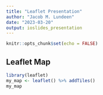 ```yaml
---
title: "Leaflet Presentation"
author: "Jacob M. Lundeen"
date: "2023-03-20"
output: ioslides_presentation
---
```


```r
knitr::opts_chunk$set(echo = FALSE)
```

## Leaflet Map

```r
library(leaflet)
my_map <- leaflet() %>% addTiles()
my_map
```
